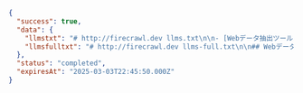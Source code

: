 ```json
{
  "success": true,
  "data": {
    "llmstxt": "# http://firecrawl.dev llms.txt\n\n- [Webデータ抽出ツール](https://www.firecrawl.dev/): ウェブサイトをクリーンでLLM向けのデータに、手間なく変換します。\n- [柔軟なWebスクレイピングの料金](https://www.firecrawl.dev/pricing): Webスクレイピングとデータ抽出向けの柔軟な料金プラン。\n- [WebスクレイピングとAI](https://www.firecrawl.dev/blog): WebスクレイピングとAIに関するチュートリアルや記事をチェック…",
    "llmsfulltxt": "# http://firecrawl.dev llms-full.txt\n\n## Webデータ抽出ツール\n/extract の紹介 — プロンプトでウェブデータを取得 [今すぐ試す](https://www.firecrawl.dev/extract)\n\n[💥年払いで2か月無料](https://www.firecrawl.dev/pricing)…",
  },
  "status": "completed",
  "expiresAt": "2025-03-03T22:45:50.000Z"
}
```
